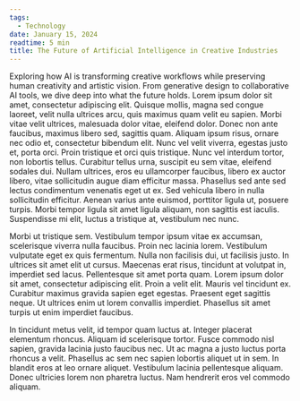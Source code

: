 ```yaml
---
tags:
  - Technology
date: January 15, 2024
readtime: 5 min
title: The Future of Artificial Intelligence in Creative Industries
---
```

Exploring how AI is transforming creative workflows while preserving
human creativity and artistic vision. From generative design to
collaborative AI tools, we dive deep into what the future holds.
<More />
Lorem ipsum dolor sit amet, consectetur adipiscing elit. Quisque mollis, magna sed congue laoreet, velit nulla ultrices arcu, quis maximus quam velit eu sapien. Morbi vitae velit ultrices, malesuada dolor vitae, eleifend dolor. Donec non ante faucibus, maximus libero sed, sagittis quam. Aliquam ipsum risus, ornare nec odio et, consectetur bibendum elit. Nunc vel velit viverra, egestas justo et, porta orci. Proin tristique et orci quis tristique. Nunc vel interdum tortor, non lobortis tellus. Curabitur tellus urna, suscipit eu sem vitae, eleifend sodales dui. Nullam ultrices, eros eu ullamcorper faucibus, libero ex auctor libero, vitae sollicitudin augue diam efficitur massa. Phasellus sed ante sed lectus condimentum venenatis eget ut ex. Sed vehicula libero in nulla sollicitudin efficitur. Aenean varius ante euismod, porttitor ligula ut, posuere turpis. Morbi tempor ligula sit amet ligula aliquam, non sagittis est iaculis. Suspendisse mi elit, luctus a tristique at, vestibulum nec nunc.

Morbi ut tristique sem. Vestibulum tempor ipsum vitae ex accumsan, scelerisque viverra nulla faucibus. Proin nec lacinia lorem. Vestibulum vulputate eget ex quis fermentum. Nulla non facilisis dui, ut facilisis justo. In ultrices sit amet elit ut cursus. Maecenas erat risus, tincidunt at volutpat in, imperdiet sed lacus. Pellentesque sit amet porta quam. Lorem ipsum dolor sit amet, consectetur adipiscing elit. Proin a velit elit. Mauris vel tincidunt ex. Curabitur maximus gravida sapien eget egestas. Praesent eget sagittis neque. Ut ultrices enim ut lorem convallis imperdiet. Phasellus sit amet turpis ut enim imperdiet faucibus.

In tincidunt metus velit, id tempor quam luctus at. Integer placerat elementum rhoncus. Aliquam id scelerisque tortor. Fusce commodo nisl sapien, gravida lacinia justo faucibus nec. Ut ac magna a justo luctus porta rhoncus a velit. Phasellus ac sem nec sapien lobortis aliquet ut in sem. In blandit eros at leo ornare aliquet. Vestibulum lacinia pellentesque aliquam. Donec ultricies lorem non pharetra luctus. Nam hendrerit eros vel commodo aliquam.

